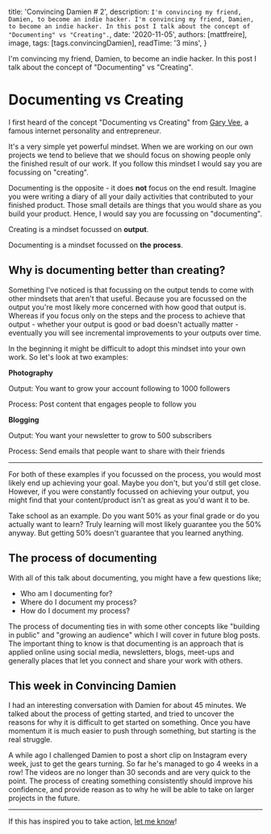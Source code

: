 
  title: 'Convincing Damien # 2',
  description: `I'm convincing my friend, Damien, to become an indie hacker. I'm convincing my friend, Damien, to become an indie hacker. In this post I talk about the concept of "Documenting" vs "Creating".`,
  date: '2020-11-05',
  authors: [mattfreire],
  image,
  tags: [tags.convincingDamien],
  readTime: '3 mins',
}

I'm convincing my friend, Damien, to become an indie hacker. In this post I talk about the concept of "Documenting" vs "Creating".

<!--more-->

# Documenting vs Creating

I first heard of the concept "Documenting vs Creating" from [Gary Vee](https://www.youtube.com/user/GaryVaynerchuk), a famous internet personality and entrepreneur.

It's a very simple yet powerful mindset. When we are working on our own projects we tend to believe that we should focus on showing people only the finished result of our work. If you follow this mindset I would say you are focussing on "creating".

Documenting is the opposite - it does **not** focus on the end result. Imagine you were writing a diary of all your daily activities that contributed to your finished product. Those small details are things that you would share as you build your product. Hence, I would say you are focussing on "documenting".

Creating is a mindset focussed on **output**.

Documenting is a mindset focussed on **the** **process**.

## Why is documenting better than creating?

Something I've noticed is that focussing on the output tends to come with other mindsets that aren't that useful. Because you are focussed on the output you're most likely more concerned with how good that output is. Whereas if you focus only on the steps and the process to achieve that output - whether your output is good or bad doesn't actually matter - eventually you will see incremental improvements to your outputs over time.

In the beginning it might be difficult to adopt this mindset into your own work. So let's look at two examples:

**Photography**

Output: You want to grow your account following to 1000 followers

Process: Post content that engages people to follow you

**Blogging** 

Output: You want your newsletter to grow to 500 subscribers

Process: Send emails that people want to share with their friends

---

For both of these examples if you focussed on the process, you would most likely end up achieving your goal. Maybe you don't, but you'd still get close. However, if you were constantly focussed on achieving your output, you might find that your content/product isn't as great as you'd want it to be.

Take school as an example. Do you want 50% as your final grade or do you actually want to learn? Truly learning will most likely guarantee you the 50% anyway. But getting 50% doesn't guarantee that you learned anything.

## The process of documenting

With all of this talk about documenting, you might have a few questions like;

- Who am I documenting for?
- Where do I document my process?
- How do I document my process?

The process of documenting ties in with some other concepts like "building in public" and "growing an audience" which I will cover in future blog posts. The important thing to know is that documenting is an approach that is applied online using social media, newsletters, blogs, meet-ups and generally places that let you connect and share your work with others.

## This week in Convincing Damien

I had an interesting conversation with Damien for about 45 minutes. We talked about the process of getting started, and tried to uncover the reasons for why it is difficult to get started on something. Once you have momentum it is much easier to push through something, but starting is the real struggle.

A while ago I challenged Damien to post a short clip on Instagram every week, just to get the gears turning. So far he's managed to go 4 weeks in a row! The videos are no longer than 30 seconds and are very quick to the point. The process of creating something consistently should improve his confidence, and provide reason as to why he will be able to take on larger projects in the future.

---

If this has inspired you to take action, [let me know](https://twitter.com/mattfreire)!


